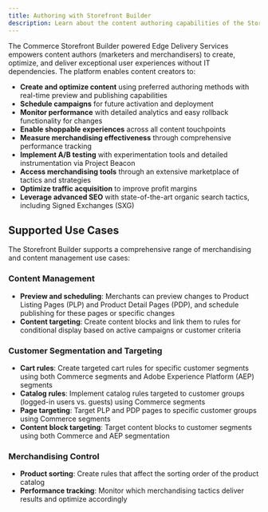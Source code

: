 ```yaml
---
title: Authoring with Storefront Builder
description: Learn about the content authoring capabilities of the Storefront Builder.
---
```


The Commerce Storefront Builder powered Edge Delivery Services empowers content authors (marketers and merchandisers) to create, optimize, and deliver exceptional user experiences without IT dependencies. The platform enables content creators to:

- **Create and optimize content** using preferred authoring methods with real-time preview and publishing capabilities
- **Schedule campaigns** for future activation and deployment
- **Monitor performance** with detailed analytics and easy rollback functionality for changes
- **Enable shoppable experiences** across all content touchpoints
- **Measure merchandising effectiveness** through comprehensive performance tracking
- **Implement A/B testing** with experimentation tools and detailed instrumentation via Project Beacon
- **Access merchandising tools** through an extensive marketplace of tactics and strategies
- **Optimize traffic acquisition** to improve profit margins
- **Leverage advanced SEO** with state-of-the-art organic search tactics, including Signed Exchanges (SXG)

## Supported Use Cases

The Storefront Builder supports a comprehensive range of merchandising and content management use cases:

### Content Management
- **Preview and scheduling**: Merchants can preview changes to Product Listing Pages (PLP) and Product Detail Pages (PDP), and schedule publishing for these pages or specific changes
- **Content targeting**: Create content blocks and link them to rules for conditional display based on active campaigns or customer criteria

### Customer Segmentation and Targeting
- **Cart rules**: Create targeted cart rules for specific customer segments using both Commerce segments and Adobe Experience Platform (AEP) segments
- **Catalog rules**: Implement catalog rules targeted to customer groups (logged-in users vs. guests) using Commerce segments
- **Page targeting**: Target PLP and PDP pages to specific customer groups using Commerce segments
- **Content block targeting**: Target content blocks to customer segments using both Commerce and AEP segmentation

### Merchandising Control
- **Product sorting**: Create rules that affect the sorting order of the product catalog
- **Performance tracking**: Monitor which merchandising tactics deliver results and optimize accordingly